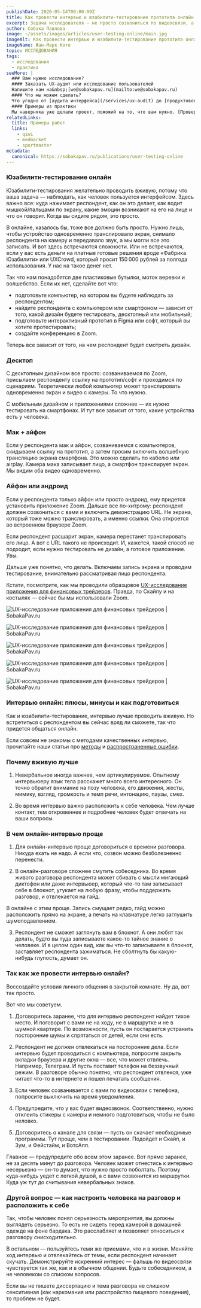```yaml
---
publishDate: 2020-05-14T00:00:00Z
title: Как провести интервью и юзабилити-тестирование прототипа онлайн
excerpt: Задача исследователя — не просто созвониться по видеосвязи, а еще и проследить за невербальными сигналами респондента — мимикой, позой, жестами, темпом речи и даже паузами в разговоре.
author: Собака Павлова
image: ~/assets/images/articles/user-testing-online/main.jpg
imageAlt: Как провести интервью и юзабилити-тестирование прототипа онлайн
imageName: Жан-Марк Коте
topic: ИССЛЕДОВАНИЯ
tags:
  - исследования
  - практика
seeMore: |
  ### Вам нужно исследование?
  #### Заказать UX-аудит или исследование пользователей
  Напишите нам на&nbsp;[we@sobakapav.ru](mailto:we@sobakapav.ru)
  #### Что мы можем сделать?
  Что угодно от [аудита интерфейса](/services/ux-audit) до [продуктового исследования](/services/research). 
  #### Примеры из практики
  Мы наверняка уже делали проект, пожожий на то, что вам нужно. [Проверьте](https://sobakapav.ru/portfolio).
relatedLinks:
  title: Примеры работ
  links:
    - qiwi
    - medmarket
    - sportmaster
metadata:
  canonical: https://sobakapav.ru/publications/user-testing-online
---
```



### Юзабилити-тестирование онлайн

Юзабилити-тестирования желательно проводить вживую, потому что ваша задача — наблюдать, как человек пользуется интерфейсом. Здесь важно все: куда нажимает респондент, как он это делает, как водит мышкой/пальцами по экрану, какие эмоции возникают на его на лице и что он говорит. Когда вы сидите рядом, это просто.

В онлайне, казалось бы, тоже все должно быть просто. Нужно лишь, чтобы устройство одновременно транслировало экран, снимало респондента на камеру и передавало звук, а мы могли все это записать. И вот здесь встречаются сложности. Или не встречаются, если у вас есть деньги на платные готовые решения вроде «Фабрика Юзабилити» или UXCrowd, который просит 150 000 рублей за полгода использования. У нас на такое денег нет.

Так что нам понадобятся две пластиковые бутылки, моток веревки и волшебство. Если их нет, сделайте вот что:

- подготовьте компьютер, на котором вы будете наблюдать за респондентом;
- найдите респондента с компьютером или смартфоном — зависит от того, какой дизайн будете тестировать, десктопный или мобильный;
- подготовьте интерактивный прототип в Figma или софт, который вы хотите протестировать;
- создайте конференцию в Zoom.

Теперь все зависит от того, на чем респондент будет смотреть дизайн.

### Десктоп

С десктопным дизайном все просто: созваниваемся по Zoom, присылаем респонденту ссылку на прототип/софт и проходимся по сценариям. Теоретически любой компьютер может транслировать одновременно экран и видео с камеры. То что нужно.

С мобильным дизайном и приложениями сложнее — их нужно тестировать на смартфонах. И тут все зависит от того, какие устройства есть у человека.

### Мак + айфон

Если у респондента мак и айфон, созваниваемся с компьютеров, скидываем ссылку на прототип, а затем просим включить волшебную трансляцию экрана смартфона. Это можно сделать по кабелю или airplay. Камера мака записывает лицо, а смартфон транслирует экран. Мы видим оба видео одновременно.

### Айфон или андроид

Если у респондента только айфон или просто андроид, ему придется установить приложение Zoom. Дальше все по-хитрому: респондент должен созвониться с вами и включить демонстрацию URL. Не экрана, который тоже можно транслировать, а именно ссылки. Она откроется во встроенном браузере Zoom.

Если респондент расшарит экран, камера перестанет транслировать его лицо. А вот c URL такого не происходит. И, кажется, такой способ не подходит, если нужно тестировать не дизайн, а готовое приложение. Увы.

Дальше уже понятно, что делать. Включаем запись экрана и проводим тестирование, внимательно рассматривая лицо респондента.

Кстати, посмотрите, как мы проводили образцовое [UX-исследование приложения для финансовых трейдеров](https://sobakapav.ru/portfolio/cindicator). Правда, по Скайпу и на костылях — сейчас бы мы использовали Zoom.

![UX-исследование приложения для финансовых трейдеров | SobakaPav.ru](~/assets/images/articles/user-testing-online/1.jpg)

![UX-исследование приложения для финансовых трейдеров | SobakaPav.ru](~/assets/images/articles/user-testing-online/2.jpg)

![UX-исследование приложения для финансовых трейдеров | SobakaPav.ru](~/assets/images/articles/user-testing-online/3.jpg)

![UX-исследование приложения для финансовых трейдеров | SobakaPav.ru](~/assets/images/articles/user-testing-online/4.jpg)

![UX-исследование приложения для финансовых трейдеров | SobakaPav.ru](~/assets/images/articles/user-testing-online/5.jpg)

### Интервью онлайн: плюсы, минусы и как подготовиться

Как и юзабилити-тестирование, интервью лучше проводить вживую. Но встретиться с респондентом вы сейчас вряд ли сможете, так что придется общаться онлайн.

Если совсем не знакомы с методами качественных интервью, прочитайте наши статьи про [методы](https://sobakapav.ru/publications/qualitative-methods-in-ux-studies) и [распространенные ошибки](https://sobakapav.ru/publications/difficult-to-talk-to-people).

### Почему вживую лучше

1. Невербальное иногда важнее, чем артикулируемое. Опытному интервьюеру язык тела расскажет много всего интересного. Он точно обратит внимание на позу человека, его движения, жесты, мимику, взгляд, громкость и темп речи, интонацию, паузы, смех.

2. Во время интервью важно расположить к себе человека. Чем лучше контакт, тем откровеннее и подробнее человек будет отвечать на ваши вопросы.

### В чем онлайн-интервью проще

1. Для онлайн-интервью проще договориться о времени разговора. Никуда ехать не надо. А если что, созвон можно безболезненно перенести.

2. В онлайн-разговоре сложнее смутить собеседника. Во время живого разговора респондента может сбивать с мысли мигающий диктофон или даже интервьюер, который что-то там записывает себе в блокнот, угукает на любую фразу, чтобы поддержать разговор, и отвлекается на гайд.

В онлайне с этим проще. Запись смущает редко, гайд можно расположить прямо на экране, а печать на клавиатуре легко заглушить шумоподавлением.

3. Респондент не сможет заглянуть вам в блокнот. А они любят так делать, будто вы туда записываете какое-то тайное знание о человеке. И в целом один вид, как вы что-то записываете в блокнот, заставляет респондента зажиматься. Не сболтнуть бы какую-нибудь глупость, думает он.

### Так как же провести интервью онлайн?

Воссоздайте условия личного общения в закрытой комнате. Ну да, вот так просто.

Вот что мы советуем.

1. Договоритесь заранее, что для интервью респондент найдет тихое место. И поговорит с вами не на ходу, не в маршрутке и не в шумной квартире. По возможности, пусть он постарается устранить посторонние шумы и спрятаться от детей, если они есть.

2. Респондент не должен отвлекаться на посторонние дела. Если интервью будет проводиться с компьютера, попросите закрыть вкладки браузера и другие окна — все, что может отвлечь. Например, Телеграм. И пусть поставит телефон на беззвучный режим. В разговоре обычно понятно, что респондент отвлекся, уже читает что-то в интернете и пошел печатать сообщения.

3. Если человек созванивается с вами по видеосвязи с телефона, попросите выключить на время уведомления.

4. Предупредите, что у вас будет видеозвонок. Соответственно, нужно отклеить стикеры с камеры и немного подготовиться, чтобы не было неловко.

5. Договоритесь о канале для связи — пусть он скачает необходимые программы. Тут проще, чем в тестировании. Подойдет и Скайп, и Зум, и Фейстайм, и ВотсАпп.

Главное — предупредите обо всем этом заранее. Вот прямо заранее, не за десять минут до разговора. Человек может отнестись к интервью несерьезно — он-то думает, что нужно просто поболтать. Поэтому куда-нибудь уедет с легкой душой, а с вами созвонится из маршрутки. Куда уж тут до считывания невербальных знаков.

### Другой вопрос — как настроить человека на разговор и расположить к себе

Так, чтобы человек понял серьезность мероприятия, вы должны выглядеть серьезно. То есть не сидеть перед камерой в домашней одежде на фоне бардака. Это расслабляет и позволяет относиться к разговору снисходительно.

В остальном — пользуйтесь теми же приемами, что и в жизни. Меняйте ход интервью и отвлекайтесь от темы, если респондент начинает скучать. Демонстрируйте искренний интерес — фальшь по видеосвязи чувствуется так же, как и в обычном общении. Будьте собеседником, а не человеком со списком вопросов.

Если вы не пишете диссертацию и тема разговора не слишком сенситивная (как наркомания или расстройство пищевого поведения), то проблем не будет.











